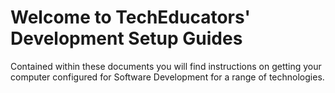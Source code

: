 
# Welcome to TechEducators' Development Setup Guides

Contained within these documents you will find instructions on getting your
computer configured for Software Development for a range of technologies.
